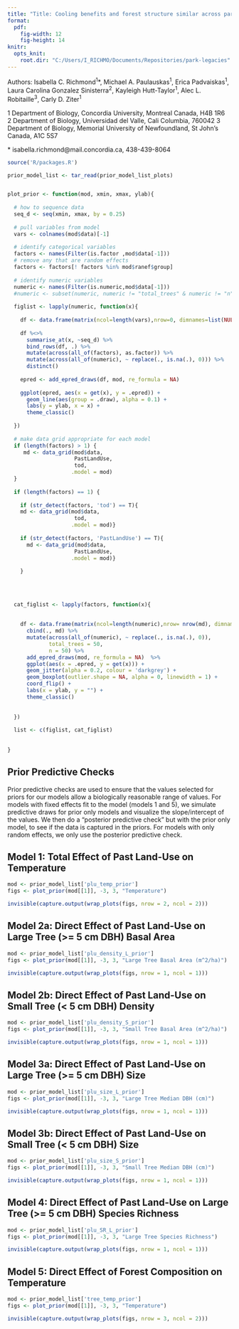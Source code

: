 ```yaml
---
title: "Title: Cooling benefits and forest structure similar across parks with varied land use histories"
format:
  pdf:
    fig-width: 12
    fig-height: 14
knitr:
  opts_knit:
    root.dir: "C:/Users/I_RICHMO/Documents/Repositories/park-legacies"
---
```


Authors: Isabella C. Richmond^1^\*, Michael A. Paulauskas^1^, Erica Padvaiskas^1^, Laura Carolina Gonzalez Sinisterra^2^, Kayleigh Hutt-Taylor^1^, Alec L. Robitaille^3^, Carly D. Ziter^1^

1 Department of Biology, Concordia University, Montreal Canada, H4B 1R6\
2 Department of Biology, Universidad del Valle, Cali Columbia, 760042 3 Department of Biology, Memorial University of Newfoundland, St John's Canada, A1C 5S7

\* isabella.richmond\@mail.concordia.ca, 438-439-8064

```r
source('R/packages.R')

prior_model_list <- tar_read(prior_model_list_plots)


plot_prior <- function(mod, xmin, xmax, ylab){
  
  # how to sequence data
  seq_d <- seq(xmin, xmax, by = 0.25)
  
  # pull variables from model 
  vars <- colnames(mod$data)[-1]
  
  # identify categorical variables 
  factors <- names(Filter(is.factor ,mod$data[-1]))
  # remove any that are random effects 
  factors <- factors[! factors %in% mod$ranef$group]
  
  # identify numeric variables 
  numeric <- names(Filter(is.numeric,mod$data[-1]))
  #numeric <- subset(numeric, numeric != "total_trees" & numeric != "n")
  
  figlist <- lapply(numeric, function(x){
    
    df <- data.frame(matrix(ncol=length(vars),nrow=0, dimnames=list(NULL, vars)))
    
    df %<>%
      summarise_at(x, ~seq_d) %>% 
      bind_rows(df, .) %>% 
      mutate(across(all_of(factors), as.factor)) %>% 
      mutate(across(all_of(numeric), ~ replace(., is.na(.), 0))) %>%
      distinct() 
    
    epred <- add_epred_draws(df, mod, re_formula = NA)
    
    ggplot(epred, aes(x = get(x), y = .epred)) +
      geom_line(aes(group = .draw), alpha = 0.1) +
      labs(y = ylab, x = x) +
      theme_classic()
    
  })
  
  # make data grid appropriate for each model
  if (length(factors) > 1) {
     md <- data_grid(mod$data, 
                     PastLandUse,
                     tod,
                    .model = mod)
  } 
  
  if (length(factors) == 1) {
    
    if (str_detect(factors, 'tod') == T){
    md <- data_grid(mod$data,
                     tod,
                    .model = mod)}
    
    if (str_detect(factors, 'PastLandUse') == T){
      md <- data_grid(mod$data,
                     PastLandUse,
                    .model = mod)}
    
    }
  
  
  
  
  cat_figlist <- lapply(factors, function(x){
    
    
    df <- data.frame(matrix(ncol=length(numeric),nrow= nrow(md), dimnames=list(NULL, numeric))) %>% 
      cbind(., md) %>% 
      mutate(across(all_of(numeric), ~ replace(., is.na(.), 0)),
             total_trees = 50,
             n = 50) %>% 
      add_epred_draws(mod, re_formula = NA)  %>% 
      ggplot(aes(x = .epred, y = get(x))) +
      geom_jitter(alpha = 0.2, colour = 'darkgrey') +
      geom_boxplot(outlier.shape = NA, alpha = 0, linewidth = 1) +
      coord_flip() + 
      labs(x = ylab, y = "") + 
      theme_classic()
    
  
  })
  
  list <- c(figlist, cat_figlist)
  
  
}
```

## Prior Predictive Checks

Prior predictive checks are used to ensure that the values selected for priors for our models allow a biologically reasonable range of values. For models with fixed effects fit to the model (models 1 and 5), we simulate predictive draws for prior only models and visualize the slope/intercept of the values. We then do a "posterior predictive check" but with the prior only model, to see if the data is captured in the priors. For models with only random effects, we only use the posterior predictive check.

## Model 1: Total Effect of Past Land-Use on Temperature

```r
mod <- prior_model_list['plu_temp_prior']
figs <- plot_prior(mod[[1]], -3, 3, "Temperature")

invisible(capture.output(wrap_plots(figs, nrow = 2, ncol = 2)))
```

## Model 2a: Direct Effect of Past Land-Use on Large Tree (\>= 5 cm DBH) Basal Area

```r
mod <- prior_model_list['plu_density_L_prior']
figs <- plot_prior(mod[[1]], -3, 3, "Large Tree Basal Area (m^2/ha)")

invisible(capture.output(wrap_plots(figs, nrow = 1, ncol = 1)))
```

## Model 2b: Direct Effect of Past Land-Use on Small Tree (\< 5 cm DBH) Density

```r
mod <- prior_model_list['plu_density_S_prior']
figs <- plot_prior(mod[[1]], -3, 3, "Small Tree Basal Area (m^2/ha)")

invisible(capture.output(wrap_plots(figs, nrow = 1, ncol = 1)))
```

## Model 3a: Direct Effect of Past Land-Use on Large Tree (\>= 5 cm DBH) Size

```r
mod <- prior_model_list['plu_size_L_prior']
figs <- plot_prior(mod[[1]], -3, 3, "Large Tree Median DBH (cm)")

invisible(capture.output(wrap_plots(figs, nrow = 1, ncol = 1)))
```

## Model 3b: Direct Effect of Past Land-Use on Small Tree (\< 5 cm DBH) Size

```r
mod <- prior_model_list['plu_size_S_prior']
figs <- plot_prior(mod[[1]], -3, 3, "Small Tree Median DBH (cm)")

invisible(capture.output(wrap_plots(figs, nrow = 1, ncol = 1)))
```

## Model 4: Direct Effect of Past Land-Use on Large Tree (\>= 5 cm DBH) Species Richness

```r
mod <- prior_model_list['plu_SR_L_prior']
figs <- plot_prior(mod[[1]], -3, 3, "Large Tree Species Richness")

invisible(capture.output(wrap_plots(figs, nrow = 1, ncol = 1)))
```

## Model 5: Direct Effect of Forest Composition on Temperature

```r
mod <- prior_model_list['tree_temp_prior']
figs <- plot_prior(mod[[1]], -3, 3, "Temperature")

invisible(capture.output(wrap_plots(figs, nrow = 3, ncol = 2)))
```
